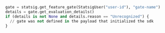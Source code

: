 ```py
gate = statsig.get_feature_gate(StatsigUser("user-id"), "gate-name")
details = gate.get_evaluation_details()
if (details is not None and details.reason == "Unrecognized") {
  // gate was not defined in the payload that initialized the sdk
}
```
